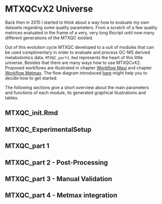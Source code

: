 # MTXQCvX2 Universe{#universe}

Back then in 2015 I started to think about a way how to evaluate my own datasets regarding some quality parameters. From a scratch of a few quality metrices evaluated in the frame of a very, very long Rscript until now many different generations of the MTXQC existed. 

Out of this evolution cycle MTXQC developed to a suit of modules that can be used complimentary in order to evaluate and process GC-MS derived metabolomics data. `MTXQC_part1.Rmd` represents the heart of this little universe. Besides that there are many ways how to use MTXQCvX2. Proposed workflows are illustrated in chapter [Workflow Maui](#wf:maui) and chapter [Workflow Metmax](#wf:metmax). The flow diagram introduced [here](\ref@fig:flow) might help you to decide how to get started.

The following sections give a short overview about the main parameters and functions of each module, its generated graphical illustrations and tables.

## MTXQC_init.Rmd{#init}





## MTXQC_ExperimentalSetup{#expsetup}


## MTXQC_part 1{#heart}


## MTXQC_part 2 - Post-Processing{#postproc}


## MTXQC_part 3 - Manual Validation{#manval}


## MTXQC_part 4 - Metmax integration{#metmax}